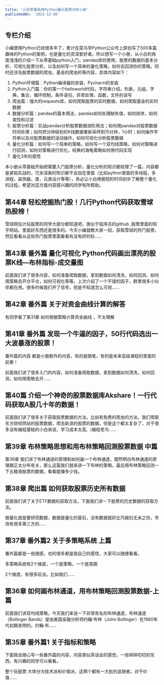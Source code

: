 ```yaml
---
title: '小白零基础用Python量化股票分析小册'
publishedAt: '2023-12-06'
---
```


## 专栏介绍

小编使用Python已经很多年了，累计在菜鸟学Python公众号上原创写了500多篇趣味的Python的案例，也是量化的资深爱好者。所以想写一个小册，从小白的角度浅浅的介绍一下从零基础python入门，pandas库的使用，股票的数据的基本分析，可视化股票分析，以及如何写一个简单的量化策略，如何去回测你的策略。同时还涉及股票数据的爬虫，基金的爬虫的等内容，具体内容如下：

1. Python环境篇：Python编译器的安装，Pycharm的安装
2. Python入门篇：你的第一个helloworld代码，字符串介绍，列表，元组，字典，集合，循环控制，条件语句，异常处理，函数，文件的读写
3. 爬虫篇：强大的requests库，如何爬取股票的实时数据，如何爬取基金的实时数据
4. 数据分析篇：pandas的基本用法，pandas如何处理缺失值，如何排序，如何查找和过滤
5. 股票分析篇：实战pandas分析股票数据进阶用法；如何用pandas对股票数据时间处理；如何把分钟级别的K线数据重新采样到15分钟，1小时；如何操作字符串以及对股票数据的滚动操作，如何可视化分析股票数据
6. 量化分析篇：如何写一个简单的策略，如何写一个双均线策略，如何对策略进行回测，如何对策略进行优化，经典的海龟策略如何用代码实现
7. 量化3年的感悟

本小册从零基础开始把需要入门股票分析，量化分析的知识都梳理了一篇，内容都是紧贴实战的，冗余深奥的知识都不会加在里面（比如python里面的多线程，多进程，装饰器，类，元类设计等等），务必让小白用极短的时间初步了解整个量化的过程，希望对这方面内容感兴趣的同学有所帮助。

## 第44章 轻松挖掘热门股！几行Python代码获取雪球热股榜！
雪球网估计玩股票的同学大部分都知道吧，类似于程序员的github ,股票里面的知乎网站，里面好东西还是很多的。今天小编就教大家一招，获取雪球的热门股票，然后看看从这些热门股票里面看看有没有好的标......

## 第43章 番外篇 量化可视化 Python代码画出漂亮的股票K线—布林指标-成交量图
前面我们讲了很多内容，如何准备爬取数据，拿到数据如何清洗，如何回测，如何用策略去开仓平仓，如何可视化等等。上次介绍了一个不错的因子，群里很多小伙伴都在用。很多时候我们开了信号，但是不知道怎么可视......

## 第42章 番外篇 关于对资金曲线计算的解答
有同学看了第31章 如何根据策略计算资金曲线 ，不太理解

## 第41章 番外篇 发现一个牛逼的因子，50行代码选出一大波暴涨的股票！
番外篇的内容 都是小册额外的内容，有的是随笔，有的是未来高级课程的里面的前奏！

前面我们讲了很多入门的内容，如何准备爬取数据，拿到数据如何清洗，如何回测，如何用策略去开......

## 第40篇 介绍一个神奇的股票数据库Akshare！一行代码获取A股几十年的数据！
前面我们讲了很多关于获取股票数据的方法，比如有免费的爬虫的方法，我们爬取东方财经网站的股票数据，爬去新浪的股票的数据，但是这个都太复杂了，对于很多没有编程基础的小白来说，学习成本太高,（编程老鸟......

## 第39章  布林策略思想和用布林策略回测股票数据 中篇
第36章 我们讲了布林通道的原理和如何画一个布林通道，既然明白布林通道的原理跟正太分布有关，那么这篇我们就来讲一下布林的策略，最后用布林策略回测一下五粮液股票的数据，看看能赚多少钱。

## 第38章 爬出篇 如何获取股票历史所有数据
前面我们讲了关于ETF数据的获取方法，下面我们讲一下股票的历史数据的获取方法。

做量化就是要研究数据，数据是量化的基石，没有数据就好比巧媳妇无米之炊，市场有很多第三方的......

## 第37章 番外篇2 关于多策略系统 上篇
番外篇都是一些随感，也的很多都是我自己的感悟，大家可以随便看看。

多策略系统有2个维度，一个是策略，一个是周期

2个维度，有很多玩法。比如我们......

## 第36章 如何画布林通道，用布林策略回测股票数据-上篇
前面我们讲双均线策略，今天我们来说一下非常有名的布林通道，布林通道（Bollinger Bands）是由美国金融分析师约翰·布林（John Bollinger）在1980年代初期发明的。约翰·布......

## 第35章 番外篇1 关于指标和策略
下面我会随心写一些番外篇的内容，内容类似茶话会的感觉，一些碎碎叨叨的东西，有兴趣的同学可以看看。

整个玩股票 大体分为技术派和价值派，这两个都有一大批的追随者。对于价值......

